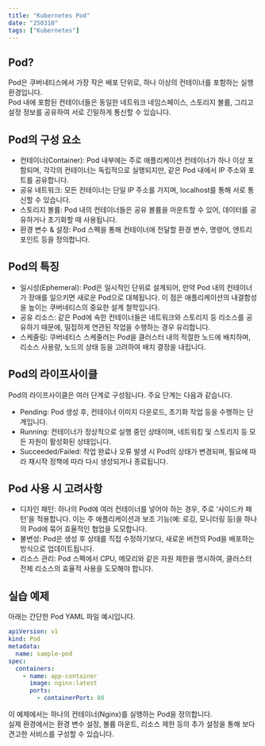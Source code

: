 ```yaml
---
title: "Kubernetes Pod"
date: "250310"
tags: ["Kubernetes"]
---
```


## Pod?

Pod은 쿠버네티스에서 가장 작은 배포 단위로, 하나 이상의 컨테이너를 포함하는 실행 환경입니다.  
Pod 내에 포함된 컨테이너들은 동일한 네트워크 네임스페이스, 스토리지 볼륨, 그리고 설정 정보를 공유하여 서로 긴밀하게 통신할 수 있습니다.

## Pod의 구성 요소

- 컨테이너(Container): Pod 내부에는 주로 애플리케이션 컨테이너가 하나 이상 포함되며, 각각의 컨테이너는 독립적으로 실행되지만, 같은 Pod 내에서 IP 주소와 포트를 공유합니다.
- 공유 네트워크: 모든 컨테이너는 단일 IP 주소를 가지며, localhost를 통해 서로 통신할 수 있습니다.
- 스토리지 볼륨: Pod 내의 컨테이너들은 공유 볼륨을 마운트할 수 있어, 데이터를 공유하거나 초기화할 때 사용됩니다.
- 환경 변수 & 설정: Pod 스펙을 통해 컨테이너에 전달할 환경 변수, 명령어, 엔트리포인트 등을 정의합니다.

## Pod의 특징

- 일시성(Ephemeral): Pod은 일시적인 단위로 설계되어, 만약 Pod 내의 컨테이너가 장애를 일으키면 새로운 Pod으로 대체됩니다. 이 점은 애플리케이션의 내결함성을 높이는 쿠버네티스의 중요한 설계 철학입니다.
- 공유 리소스: 같은 Pod에 속한 컨테이너들은 네트워크와 스토리지 등 리소스를 공유하기 때문에, 밀접하게 연관된 작업을 수행하는 경우 유리합니다.
- 스케줄링: 쿠버네티스 스케줄러는 Pod을 클러스터 내의 적절한 노드에 배치하며, 리소스 사용량, 노드의 상태 등을 고려하여 배치 결정을 내립니다.

## Pod의 라이프사이클

Pod의 라이프사이클은 여러 단계로 구성됩니다. 주요 단계는 다음과 같습니다.

- Pending: Pod 생성 후, 컨테이너 이미지 다운로드, 초기화 작업 등을 수행하는 단계입니다.
- Running: 컨테이너가 정상적으로 실행 중인 상태이며, 네트워킹 및 스토리지 등 모든 자원이 활성화된 상태입니다.
- Succeeded/Failed: 작업 완료나 오류 발생 시 Pod의 상태가 변경되며, 필요에 따라 재시작 정책에 따라 다시 생성되거나 종료됩니다.

## Pod 사용 시 고려사항

- 디자인 패턴: 하나의 Pod에 여러 컨테이너를 넣어야 하는 경우, 주로 ‘사이드카 패턴’을 적용합니다. 이는 주 애플리케이션과 보조 기능(예: 로깅, 모니터링 등)을 하나의 Pod에 묶어 효율적인 협업을 도모합니다.
- 불변성: Pod은 생성 후 상태를 직접 수정하기보다, 새로운 버전의 Pod을 배포하는 방식으로 업데이트됩니다.
- 리소스 관리: Pod 스펙에서 CPU, 메모리와 같은 자원 제한을 명시하여, 클러스터 전체 리소스의 효율적 사용을 도모해야 합니다.

## 실습 예제

아래는 간단한 Pod YAML 파일 예시입니다.

```yaml
apiVersion: v1
kind: Pod
metadata:
  name: sample-pod
spec:
  containers:
    - name: app-container
      image: nginx:latest
      ports:
        - containerPort: 80
```

이 예제에서는 하나의 컨테이너(Nginx)를 실행하는 Pod을 정의합니다.  
실제 환경에서는 환경 변수 설정, 볼륨 마운트, 리소스 제한 등의 추가 설정을 통해 보다 견고한 서비스를 구성할 수 있습니다.

